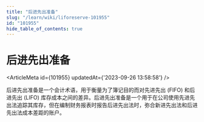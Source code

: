 ```yaml
---
title: "后进先出准备"
slug: "/learn/wiki/liforeserve-101955"
id: "101955"
hide_table_of_contents: true
---
```



# 后进先出准备

<ArticleMeta id={101955} updatedAt={'2023-09-26 13:58:58'} />
<div className='border-solid border-b border-t-0 my-4 border-[var(--ifm-color-gray-300)]' />

后进先出准备是一个会计术语，用于衡量为了簿记目的而对先进先出 (FIFO) 和后进先出 (LIFO) 库存成本之间的差异。后进先出准备是一个用于在公司使用先进先出法追踪其库存，但在编制财务报表时报告后进先出法时，弥合新进先出法和后进先出法成本差距的账户。
